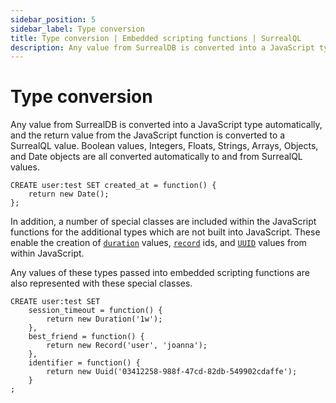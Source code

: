 ```yaml
---
sidebar_position: 5
sidebar_label: Type conversion
title: Type conversion | Embedded scripting functions | SurrealQL
description: Any value from SurrealDB is converted into a JavaScript type automatically, and the return value from the JavaScript function is converted to a SurrealQL value.
---
```


# Type conversion

Any value from SurrealDB is converted into a JavaScript type automatically, and the return value from the JavaScript function is converted to a SurrealQL value. Boolean values, Integers, Floats, Strings, Arrays, Objects, and Date objects are all converted automatically to and from SurrealQL values.

```surql
CREATE user:test SET created_at = function() {
	return new Date();
};
```

In addition, a number of special classes are included within the JavaScript functions for the additional types which are not built into JavaScript. These enable the creation of [`duration`](/docs/surrealdb/1.x/surrealql/datamodel/datetimes#datetimes-and-durations) values, [`record`](/docs/surrealdb/1.x/surrealql/datamodel/ids) ids, and [`UUID`](/docs/surrealdb/1.x/surrealql/datamodel/strings#uuid) values from within JavaScript.

Any values of these types passed into embedded scripting functions are also represented with these special classes.

```surql
CREATE user:test SET
	session_timeout = function() {
		return new Duration('1w');
	},
	best_friend = function() {
		return new Record('user', 'joanna');
	},
	identifier = function() {
		return new Uuid('03412258-988f-47cd-82db-549902cdaffe');
	}
;
```